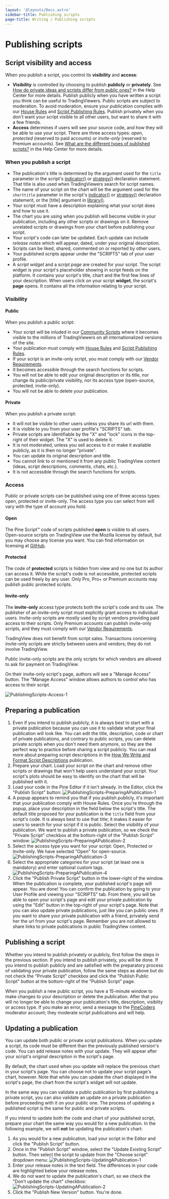```yaml
---
layout: '@layouts/Docs.astro'
sidebar-title: Publishing scripts
page-title: Writing / Publishing scripts
---
```


# Publishing scripts 


## Script visibility and access

When you publish a script, you control its **visibility** and
**access**:

-   **Visibility** is controlled by choosing to publish **publicly** or
    **privately**. See [How do private ideas and scripts differ from
    public
    ones?](https://www.tradingview.com/support/solutions/43000548335) in
    the Help Center for more details. Publish publicly when you have
    written a script you think can be useful to TradingViewers. Public
    scripts are subject to moderation. To avoid moderation, ensure your
    publication complies with our [House
    Rules](https://www.tradingview.com/support/solutions/43000591638)
    and [Script Publishing
    Rules](https://www.tradingview.com/support/solutions/43000590599).
    Publish privately when you don\'t want your script visible to all
    other users, but want to share it with a few friends.
-   **Access** determines if users will see your source code, and how
    they will be able to use your script. There are three access types:
    *open*, *protected* (reserved to paid accounts) or *invite-only*
    (reserved to Premium accounts). See [What are the different types of
    published
    scripts?](https://www.tradingview.com/support/solutions/43000482573)
    in the Help Center for more details.

### When you publish a script

-   The publication\'s title is determined by the argument used for the
    `title` parameter in the script\'s
    [indicator()](https://www.tradingview.com/pine-script-reference/v5/#fun_indicator)
    or
    [strategy()](https://www.tradingview.com/pine-script-reference/v5/#fun_strategy)
    declaration statement. That title is also used when TradingViewers
    search for script names.
-   The name of your script on the chart will be the argument used for
    the `shorttitle` parameter in the script\'s
    [indicator()](https://www.tradingview.com/pine-script-reference/v5/#fun_indicator)
    or
    [strategy()](https://www.tradingview.com/pine-script-reference/v5/#fun_strategy)
    declaration statement, or the [title] argument in
    [library()](https://www.tradingview.com/pine-script-reference/v5/#fun_library).
-   Your script must have a description explaining what your script does
    and how to use it.
-   The chart you are using when you publish will become visible in your
    publication, including any other scripts or drawings on it. Remove
    unrelated scripts or drawings from your chart before publishing your
    script.
-   Your script\'s code can later be updated. Each update can include
    *release notes* which will appear, dated, under your original
    description.
-   Scripts can be liked, shared, commented on or reported by other
    users.
-   Your published scripts appear under the \"SCRIPTS\" tab of your user
    profile.
-   A *script widget* and a *script page* are created for your script.
    The script widget is your script\'s placeholder showing in script
    feeds on the platform. It contains your script\'s title, chart and
    the first few lines of your description. When users click on your
    script **widget**, the script\'s **page** opens. It contains all the
    information relating to your script.

### Visibility

#### Public

When you publish a public script:

-   Your script will be inluded in our [Community
    Scripts](https://www.tradingview.com/scripts/) where it becomes
    visible to the millions of TradingViewers on all internationalized
    versions of the site.
-   Your publication must comply with [House
    Rules](https://www.tradingview.com/support/solutions/43000591638)
    and [Script Publishing
    Rules](https://www.tradingview.com/support/solutions/43000590599).
-   If your script is an invite-only script, you must comply with our
    [Vendor
    Requirements](https://www.tradingview.com/support/solutions/43000549951).
-   It becomes accessible through the search functions for scripts.
-   You will not be able to edit your original description or its title,
    nor change its public/private visibility, nor its access type
    (open-source, protected, invite-only).
-   You will not be able to delete your publication.

#### Private

When you publish a private script:

-   It will not be visible to other users unless you share its url with
    them.
-   It is visible to you from your user profile\'s \"SCRIPTS\" tab.
-   Private scripts are identifiable by the \"X\" and \"lock\" icons in
    the top-right of their widget. The \"X\" is used to delete it.
-   It is not moderated, unless you sell access to it or make it
    available publicly, as it is then no longer \"private\".
-   You can update its original description and title.
-   You cannot link to or mentioned it from any public TradingView
    content (ideas, script descriptions, comments, chats, etc.).
-   It is not accessible through the search functions for scripts.

### Access

Public or private scripts can be published using one of three access
types: open, protected or invite-only. The access type you can select
from will vary with the type of account you hold.

#### Open

The Pine Script™ code of scripts published **open** is visible to all
users. Open-source scripts on TradingView use the Mozilla license by
default, but you may choose any license you want. You can find
information on licensing at
[GitHub](https://help.github.com/articles/licensing-a-repository/).

#### Protected

The code of **protected** scripts is hidden from view and no one but its
author can access it. While the script\'s code is not accessible,
protected scripts can be used freely by any user. Only Pro, Pro+ or
Premium accounts may publish public protected scripts.

#### Invite-only

The **invite-only** access type protects both the script\'s code and its
use. The publisher of an invite-only script must explicitly grant access
to individual users. Invite-only scripts are mostly used by script
vendors providing paid access to their scripts. Only Premium accounts
can publish invite-only scripts, and they must comply with our [Vendor
Requirements](https://www.tradingview.com/support/solutions/43000549951).

TradingView does not benefit from script sales. Transactions concerning
invite-only scripts are strictly between users and vendors; they do not
involve TradingView.

Public invite-only scripts are the only scripts for which vendors are
allowed to ask for payment on TradingView.

On their invite-only script\'s page, authors will see a \"Manage
Access\" button. The \"Manage Access\" window allows authors to control
who has access to their script.

![PublishingScripts-Access-1](@assets/writing/PublishingScripts-Access-1.png)

## Preparing a publication

1.  Even if you intend to publish publicly, it is always best to start
    with a private publication because you can use it to validate what
    your final publication will look like. You can edit the title,
    description, code or chart of private publications, and contrary to
    public scripts, you can delete private scripts when you don\'t need
    them anymore, so they are the perfect way to practice before sharing
    a script publicly. You can read more about preparing script
    descriptions in the [How We Write and Format Script
    Descriptions](https://www.tradingview.com/chart/SSP/aOYEvBxw-How-We-Write-and-Format-Script-Descriptions/)
    publication.
2.  Prepare your chart. Load your script on the chart and remove other
    scripts or drawings that won\'t help users understand your script.
    Your script\'s plots should be easy to identify on the chart that
    will be published with it.
3.  Load your code in the Pine Editor if it isn\'t already. In the
    Editor, click the \"Publish Script\" button:
    ![PublishingScripts-PreparingAPublication-1](@assets/writing/PublishingScripts-PreparingAPublication-1.png)
4.  A popup appears to remind you that if you publish publicly, it\'s
    important that your publication comply with House Rules. Once
    you\'re through the popup, place your description in the field below
    the script\'s title. The default title proposed for your publication
    is the `title` field from your script\'s code. It is always best to
    use that title; it makes it easier for users to search for your
    script if it is public. Select the visibility of your publication.
    We want to publish a private publication, so we check the \"Private
    Script\" checkbox at the bottom-right of the \"Publish Script\"
    window:
    ![PublishingScripts-PreparingAPublication-2](@assets/writing/PublishingScripts-PreparingAPublication-2.png)
5.  Select the access type you want for your script: Open, Protected or
    Invite-only. We have selected \"Open\" for open-source.
    ![PublishingScripts-PreparingAPublication-3](@assets/writing/PublishingScripts-PreparingAPublication-3.png)
6.  Select the appropriate categories for your script (at least one is
    mandatory) and enter optional custom tags.
    ![PublishingScripts-PreparingAPublication-4](@assets/writing/PublishingScripts-PreparingAPublication-4.png)
7.  Click the \"Publish Private Script\" button in the lower-right of
    the window. When the publication is complete, your published
    script\'s page will appear. You are done! You can confirm the
    publication by going to your User Profile and viewing your
    \"SCRIPTS\" tab. From there, you will be able to open your script\'s
    page and edit your private publication by using the \"Edit\" button
    in the top-right of your script\'s page. Note that you can also
    update private publications, just like you can public ones. If you
    want to share your private publication with a friend, privately send
    her the url from your script\'s page. Remember you are not allowed
    to share links to private publications in public TradingView
    content.

## Publishing a script

Whether you intend to publish privately or publicly, first follow the
steps in the previous section. If you intend to publish privately, you
will be done. If you intend to publish publicly and are satisfied with
the preparatory process of validating your private publication, follow
the same steps as above but do not check the \"Private Script\" checkbox
and click the \"Publish Public Script\" button at the bottom-right of
the \"Publish Script\" page.

When you publish a new public script, you have a 15-minute window to
make changes to your description or delete the publication. After that
you will no longer be able to change your publication\'s title,
description, visiblity or access type. If you make an error, send a
message to the [PineCoders](https://www.tradingview.com/u/PineCoders/)
moderator account; they moderate script publications and will help.

## Updating a publication

You can update both public or private script publications. When you
update a script, its code must be different than the previously
published version\'s code. You can add release notes with your update.
They will appear after your script\'s original description in the
script\'s page.

By default, the chart used when you update will replace the previous
chart in your script\'s page. You can choose not to update your script
page\'s chart, however. Note that while you can update the chart
displayed in the script\'s page, the chart from the script\'s widget
will not update.

In the same way you can validate a public publication by first
publishing a private script, you can also validate an update on a
private publication before proceeding with it on your public one. The
process of updating a published script is the same for public and
private scripts.

If you intend to update both the code and chart of your published
script, prepare your chart the same way you would for a new publication.
In the following example, we will **not** be updating the publication\'s
chart:

1.  As you would for a new publication, load your script in the Editor
    and click the \"Publish Script\" button.
2.  Once in the \"Publish Script\" window, select the \"Update Existing
    Script\" button. Then select the script to update from the \"Choose
    script\" dropdown menu:
    ![PublishingScripts-UpdatingAPublication-1](@assets/writing/PublishingScripts-UpdatingAPublication-1.png)
3.  Enter your release notes in the text field. The differences in your
    code are highlighted below your release notes.
4.  We do not want to update the publication\'s chart, so we check the
    \"Don\'t update the chart\" checkbox:
    ![PublishingScripts-UpdatingAPublication-2](@assets/writing/PublishingScripts-UpdatingAPublication-2.png)
5.  Click the \"Publish New Version\" button. You\'re done.


